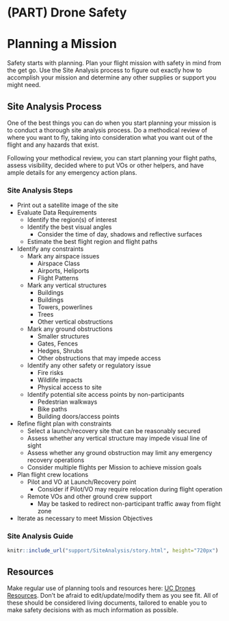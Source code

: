 # (PART) Drone Safety {-}

# Planning a Mission {#ch-mission}

Safety starts with planning.  Plan your flight mission with safety in mind from the get go.  Use the Site Analysis process to figure out exactly how to accomplish your mission and determine any other supplies or support you might need.


## Site Analysis Process
One of the best things you can do when you start planning your mission is to conduct a thorough site analysis process.  Do a methodical review of where you want to fly, taking into consideration what you want out of the flight and any hazards that exist.  

Following your methodical review, you can start planning your flight paths, assess visibility, decided where to put VOs or other helpers, and have ample details for any emergency action plans.

### Site Analysis Steps
- Print out a satellite image of the site
- Evaluate Data Requirements
    - Identify the region(s) of interest
    - Identify the best visual angles
        - Consider the time of day, shadows and reflective surfaces
    - Estimate the best flight region and flight paths
- Identify any constraints
    - Mark any airspace issues
        - Airspace Class
        - Airports, Heliports
        - Flight Patterns
    - Mark any vertical structures
        - Buildings
        - Buildings
        - Towers, powerlines
        - Trees
        - Other vertical obstructions
    - Mark any ground obstructions
        - Smaller structures
        - Gates, Fences
        - Hedges, Shrubs
        - Other obstructions that may impede access
    - Identify any other safety or regulatory issue
        - Fire risks
        - Wildlife impacts
        - Physical access to site
    - Identify potential site access points by non-participants
        - Pedestrian walkways
        - Bike paths
        - Building doors/access points
- Refine flight plan with constraints
    - Select a launch/recovery site that can be reasonably secured
    - Assess whether any vertical structure may impede visual line of sight
    - Assess whether any ground obstruction may limit any emergency recovery operations
    - Consider multiple flights per Mission to achieve mission goals
- Plan flight crew locations
    - Pilot and VO at Launch/Recovery point
        - Consider if Pilot/VO may require relocation during flight operation 
    - Remote VOs and other ground crew support
        - May be tasked to redirect non-participant traffic away from flight zone
- Iterate as necessary to meet Mission Objectives

### Site Analysis Guide

```r
knitr::include_url("support/SiteAnalysis/story.html", height="720px")
```

## Resources

Make regular use of planning tools and resources here: [UC Drones Resources](https://ucdrones.github.io/ch-resources.html).  Don't be afraid to edit/update/modify them as you see fit.  All of these should be considered living documents, tailored to enable you to make safety decisions with as much information as possible.
